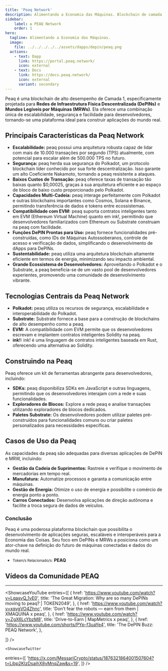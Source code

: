 ```yaml
---
title: 'Peaq Network'
description: Alimentando a Economia das Máquinas. Blockchain de camada 1 para todas as coisas reais. Lar do DePIN, Machine RWA e Machine DeFi.
sidebar:
    label: ✪ PEAQ Network
    order: 1
hero:
  tagline: Alimentando a Economia das Máquinas.
  image: 
    file: ../../../../../assets/dapps/depin/peaq.png
  actions:
    - text: Dapp
      link: https://portal.peaq.network/
      icon: external
    - text: Docs
      link: https://docs.peaq.network/
      icon: external
      variant: secondary
---
```



Peaq é uma blockchain de alto desempenho de Camada 1, especificamente projetada para **Redes de Infraestrutura Física Descentralizada (DePINs)** e **Mundos Legíveis por Máquinas (MRWs)**. Ela oferece uma combinação única de escalabilidade, segurança e facilidade para desenvolvedores, tornando-se uma plataforma ideal para construir aplicações do mundo real.

## Principais Características da Peaq Network
- **Escalabilidade:** peaq possui uma arquitetura robusta capaz de lidar com mais de 10.000 transações por segundo (TPS) atualmente, com potencial para escalar além de 500.000 TPS no futuro.
- **Segurança:** peaq herda sua segurança do Polkadot, um protocolo blockchain líder conhecido por sua forte descentralização. Isso garante um alto Coeficiente Nakamoto, tornando a peaq resistente a ataques.
- **Baixos Custos de Transação:** peaq oferece taxas de transação tão baixas quanto $0,00025, graças à sua arquitetura eficiente e ao espaço de bloco de baixo custo proporcionado pelo Polkadot.
- **Capacidades Multi-Cadeia:** peaq interage perfeitamente com Polkadot e outras blockchains importantes como Cosmos, Solana e Binance, permitindo transferência de dados e tokens entre ecossistemas.
- **Compatibilidade com EVM:** peaq suporta contratos inteligentes tanto em EVM (Ethereum Virtual Machine) quanto em ink!, permitindo que desenvolvedores familiarizados com Ethereum ou Substrate construam na peaq com facilidade.
- **Funções DePIN Prontas para Uso:** peaq fornece funcionalidades pré-construídas, como IDs de Máquinas Autossoberanos, controle de acesso e verificação de dados, simplificando o desenvolvimento de dApps para DePINs.
- **Sustentabilidade:** peaq utiliza uma arquitetura blockchain altamente eficiente em termos de energia, minimizando seu impacto ambiental.
- **Grande Ecossistema de Desenvolvedores:** Aproveitando o Polkadot e o Substrate, a peaq beneficia-se de um vasto pool de desenvolvedores experientes, promovendo uma comunidade de desenvolvimento vibrante.

## Tecnologias Centrais da Peaq Network
- **Polkadot:** peaq utiliza os recursos de segurança, escalabilidade e interoperabilidade do Polkadot.
- **Substrate:** Substrate fornece a base para a construção de blockchains de alto desempenho como a peaq.
- **EVM:** A compatibilidade com EVM permite que os desenvolvedores escrevam e implantem contratos inteligentes Solidity na peaq.
- **ink!:** ink! é uma linguagem de contratos inteligentes baseada em Rust, oferecendo uma alternativa ao Solidity.

## Construindo na Peaq
Peaq oferece um kit de ferramentas abrangente para desenvolvedores, incluindo:
- **SDKs:** peaq disponibiliza SDKs em JavaScript e outras linguagens, permitindo que os desenvolvedores interajam com a rede e suas funcionalidades.
- **Exploradores de Blocos:** Explore a rede peaq e analise transações utilizando exploradores de blocos dedicados.
- **Paletes Substrate:** Os desenvolvedores podem utilizar paletes pré-construídos para funcionalidades comuns ou criar paletes personalizados para necessidades específicas.

## Casos de Uso da Peaq
As capacidades da peaq são adequadas para diversas aplicações de DePIN e MRW, incluindo:
- **Gestão da Cadeia de Suprimentos:** Rastreie e verifique o movimento de mercadorias em tempo real.
- **Manufatura:** Automatize processos e garanta a comunicação entre máquinas.
- **Gestão de Energia:** Otimize o uso de energia e possibilite o comércio de energia ponto a ponto.
- **Carros Conectados:** Desenvolva aplicações de direção autônoma e facilite a troca segura de dados de veículos.

### Conclusão
Peaq é uma poderosa plataforma blockchain que possibilita o desenvolvimento de aplicações seguras, escaláveis e interoperáveis para a Economia das Coisas. Seu foco em DePINs e MRWs a posiciona como um ator-chave na definição do futuro de máquinas conectadas e dados do mundo real.
- <small>Token/s Relacionado/s:</small> **PEAQ**


## Vídeos da Comunidade PEAQ
------------
<ShowcaseYouTube
  entries={[
    {
      href: 'https://www.youtube.com/watch?v=LqasvQ_1vE0',
      title: 'The Great Migration: Why are so many DePINs moving to peaq? | TOKEN2049',
    },
        {
      href: 'https://www.youtube.com/watch?v=xqvgVO4Zhnc',
      title: 'Don’t fear the robots — earn from them | XMAQUINA x peaq',
    },
        {
      href: 'https://www.youtube.com/watch?v=ZgX6LcYbzM8',
      title: 'Drive-to-Earn | MapMetrics x peaq',
    },
        {
      href: 'https://www.youtube.com/shorts/PYp-f3uaYe4',
      title: 'The DePIN Buzz: PEAQ Network',
    },
  
  ]} />

    <ShowcaseTwitter
  entries={[
    'https://x.com/MessariCrypto/status/1876321864001507604?t=Libp2KIzDsaihX8yMnqZaw&s=19',
  ]}
/>

 <script async src="https://platform.twitter.com/widgets.js" charset="utf-8"></script>
